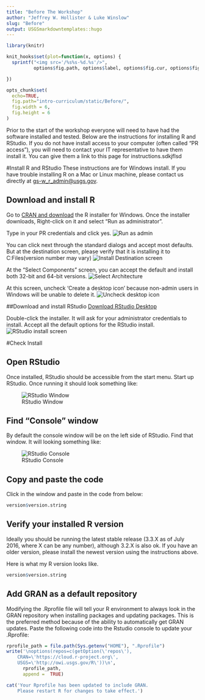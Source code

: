 ```yaml
---
title: "Before The Workshop"
author: "Jeffrey W. Hollister & Luke Winslow"
slug: "Before"
output: USGSmarkdowntemplates::hugo
---
```


```r
library(knitr)

knit_hooks$set(plot=function(x, options) {
  sprintf("<img src='/%s%s-%d.%s'/>", 
          options$fig.path, options$label, options$fig.cur, options$fig.ext)

})

opts_chunk$set(
  echo=TRUE,
  fig.path="intro-curriculum/static/Before/",
  fig.width = 6,
  fig.height = 6
)
```

Prior to the start of the workshop everyone will need to have had the software 
installed and tested.  Below are the instructions for installing R and RStudio. 
If you do not have install access to your computer (often called "PR access"), 
you will need to contact your IT representative to have them install it. You can 
give them a link to this page for instructions.sdkjflsd

#Install R and RStudio
These instructions are for Windows install. If you have trouble installing R on a Mac or Linux machine, 
please contact us directly at [gs-w_r_admin@usgs.gov](mailto:gs-w_r_admin@usgs.gov).

## Download and install R
Go to [CRAN and download](http://cran.rstudio.com/bin/windows/base/) the R installer for Windows. 
Once the installer downloads, Right-click on it and select "Run as administrator". 

Type in your PR credentials and click yes.
![Run as admin](figure/install_open_as_admin.png)

You can click next through the standard dialogs and accept most defaults. But at the destination
screen, please verify that it is installing it to C:\Program Files\R (version number may vary)
![Install Destination screen](figure/install_destination.png)

At the "Select Components" screen, you can accept the default and install both 32-bit and 64-bit versions.
![Select Architecture](figure/install_arch_window.png)

At this screen, uncheck 'Create a desktop icon' because non-admin users in Windows will be unable to delete it.
![Uncheck desktop icon](figure/install_tasks.png)


##Download and install RStudio
[Download RStudio Desktop](http://www.rstudio.com/products/rstudio/download/)

Double-click the installer. It will ask for your administrator credentials to install. 
Accept all the default options for the RStudio install.
![RStudio install screen](figure/install_rstudio.png)

#Check Install

## Open RStudio
Once installed, RStudio should be accessible from the start menu.  Start up RStudio.  Once running it should look something like:

![RStudio Window](figure/rstudio.png)

## Find "Console" window
By default the console window will be on the left side of RStudio.  Find that window.  It will looking something like:  

![RStudio Console](figure/rstudio_console.png)

## Copy and paste the code
Click in the window and paste in the code from below:

```r
version$version.string
```

## Verify your installed R version
Ideally you should be running the latest stable release (3.3.X as of July 2016, where X can be any number), although 3.2.X is also ok. If you have an older version, please install the newest version using the instructions above.

Here is what my R version looks like.
```r
version$version.string
```

## Add GRAN as a default repository
Modifying the .Rprofile file will tell your R environment to always look in the GRAN repository when installing packages and updating packages. This is the preferred method because of the ability to automatically get GRAN updates. Paste the following code into the Rstudio console to update your .Rprofile:

```r
rprofile_path = file.path(Sys.getenv("HOME"), ".Rprofile")
write('\noptions(repos=c(getOption(\'repos\'),
    CRAN=\'https://cloud.r-project.org\',
    USGS=\'http://owi.usgs.gov/R\'))\n',
      rprofile_path, 
      append =  TRUE)

cat('Your Rprofile has been updated to include GRAN.
    Please restart R for changes to take effect.')
```

